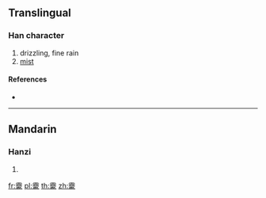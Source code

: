 {{character info/new}}
==Translingual==

===Han character===
{{Han char|rn=173|rad=雨|as=14|sn=22|four=|canj=MBTBO}}

# drizzling, fine rain
# [[mist]]

====References====
* {{Han ref|kx=1380.020|dkj=42509|dj=1889.160|hdz=64080.060|uh=9740|ud=38720}}

----

==Mandarin==

===Hanzi===
{{cmn-hanzi|pin=[[lèi]] ([[lei4]]), [[méng]] ([[meng2]])|wg=lei<sup>4</sup>, meng<sup>2</sup>}}

# {{defn|lang=cmn|sort=雨14}}

[[fr:靀]]
[[pl:靀]]
[[th:靀]]
[[zh:靀]]